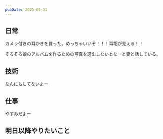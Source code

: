 ```yaml
---
pubDate: 2025-05-31
---
```



## 日常

カメラ付きの耳かきを買った。めっちゃいいぞ！！！耳垢が見える！！

そろそろ娘のアルバムを作るための写真を選出しないとなーと妻と話している。

## 技術

なんにもしてないよー

## 仕事

やすみだよー

## 明日以降やりたいこと
